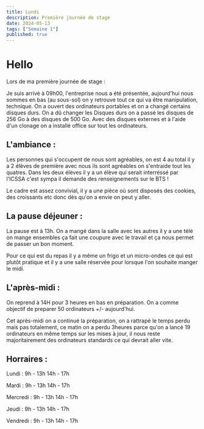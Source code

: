 ```yaml
---
title: Lundi
description: Première journée de stage 
date: 2024-05-13
tags: ["Semaine 1"]
published: true
---
```



# Hello

Lors de ma première journée de stage :

Je suis arrivé à 09h00, l'entreprise nous a été présentée, aujourd'hui nous sommes en bas (au sous-sol) on y retrouve tout ce qui va être
manipulation, technique. On a ouvert des ordinateurs portables et on a changé certains disques durs. On a dû changer les Disques durs on a passé les 
disques de 256 Go à des disques de 500 Go. Avec des disques externes et à l'aide d'un clonage on a installé office sur tout les ordinateurs. 



## L'ambiance :

Les personnes qui s'occupent de nous sont agréables, on est 4 au total il y a 2 élèves de première avec nous ils sont agréables on s'entraide tout les
quatres. Dans les deux élèves il y a un élève qui serait interréssé par l'ICSSA c'est sympa il demande des renseignements sur le BTS ! 

Le cadre est assez convivial, il y a une pièce où sont disposés des cookies, des croissants etc donc dès qu'on a envie on peut y aller.




## La pause déjeuner :

La pause est à 13h. On a mangé dans la salle avec les autres il y a une télé on mange ensembles ça fait une coupure avec le travail et ça nous permet
de passer un bon moment.

Pour ce qui est du repas il y a même un frigo et un micro-ondes ce qui est plutôt pratique et il y a une salle réservée pour lorsque l'on souhaite manger le midi.





## L'après-midi :
On reprend à 14H pour 3 heures en bas en préparation. On a comme objectif de preparer 50 ordinateurs +/- aujourd'hui.

Cet après-midi on a continué la préparation, on a rattrapé le temps perdu mais pas totalement, ce matin on a perdu 3heures parce qu'on a lancé
19 ordinateurs en même temps sur les mises à jour, il nous reste majoritairement des ordinateurs standards ce qui devrait aller vite.




## Horraires :

Lundi    : 9h - 13h 14h - 17h

Mardi    : 9h - 13h 14h - 17h

Mercredi : 9h - 13h 14h - 17h

Jeudi    : 9h - 13h 14h - 17h

Vendredi : 9h - 13h 14h - 17h
